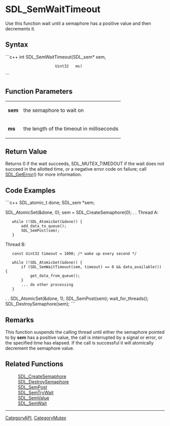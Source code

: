 <!-- pragma section-numbers off -->
<!-- pragma camelcase off -->

= SDL_SemWaitTimeout =
Use this function wait until a semaphore has a positive value and then decrements it.


== Syntax ==
```c++
int SDL_SemWaitTimeout(SDL_sem* sem,
                       Uint32   ms)
```

== Function Parameters ==
{|
|'''sem'''
|the semaphore to wait on
|-
|'''ms'''
|the length of the timeout in milliseconds
|}

== Return Value ==
Returns 0 if the wait succeeds, SDL_MUTEX_TIMEDOUT if the wait does not succeed in the allotted time, or a negative error code on failure; call [[SDL_GetError]]() for more information.

== Code Examples ==
```c++
SDL_atomic_t done;
SDL_sem *sem;

SDL_AtomicSet(&done, 0);
sem = SDL_CreateSemaphore(0);
.
.
Thread A:
    while (!SDL_AtomicGet(&done)) {
        add_data_to_queue();
        SDL_SemPost(sem);
    }

Thread B:
    const Uint32 timeout = 1000; /* wake up every second */

    while (!SDL_AtomicGet(&done)) {
        if (SDL_SemWaitTimeout(sem, timeout) == 0 && data_available()) {
            get_data_from_queue();
        }
        ... do other processing
    }
.
.
SDL_AtomicSet(&done, 1);
SDL_SemPost(sem);
wait_for_threads();
SDL_DestroySemaphore(sem);
```

== Remarks ==
This function suspends the calling thread until either the semaphore pointed to by '''sem''' has a positive value, the call is interrupted by a signal or error, or the specified time has elapsed. If the call is successful it will atomically decrement the semaphore value.

== Related Functions ==
:[[SDL_CreateSemaphore]]
:[[SDL_DestroySemaphore]]
:[[SDL_SemPost]]
:[[SDL_SemTryWait]]
:[[SDL_SemValue]]
:[[SDL_SemWait]]

----
[[CategoryAPI]], [[CategoryMutex]]
